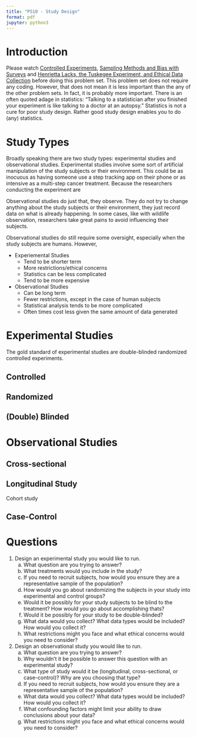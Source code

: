 ```yaml
---
title: "PS10 - Study Design"
format: pdf
jupyter: python3
---
```


# Introduction

Please watch [Controlled Experiments](https://www.youtube.com/watch?v=kkBDa-ICvyY&list=PL8dPuuaLjXtNM_Y-bUAhblSAdWRnmBUcr&index=10),
[Sampling Methods and Bias with Surveys](https://www.youtube.com/watch?v=Rf-fIpB4D50&list=PL8dPuuaLjXtNM_Y-bUAhblSAdWRnmBUcr&index=11) and 
[Henrietta Lacks, the Tuskegee Experiment, and Ethical Data Collection](https://www.youtube.com/watch?v=CzNANZnoiRs&list=PL8dPuuaLjXtNM_Y-bUAhblSAdWRnmBUcr&index=13)
before doing this problem set. This problem set does not require any 
coding. However, that does not mean it is less important than the any of the 
other problem sets. In fact, it is probably more important. There is an often 
quoted adage in statistics: "Talking to a statistician after you finished your 
experiment is like talking to a doctor at an autopsy." Statistics is not a cure 
for poor study design. Rather good study design enables you to do (any) statistics.


# Study Types

Broadly speaking there are two study types: experimental studies and observational
studies. Experimental studies involve some sort of artificial manipulation of
the study subjects or their environment. This could be as inocuous as having someone use a step tracking app on their phone or as intensive as a multi-step cancer treatment. Because the researchers conducting the experiment are 

Observational studies do just that, they observe. They do not try to change 
anything about the study subjects or their environment, they just record data on
what is already happening. In some cases, like with wildlife observation,
researchers take great pains to avoid influencing their subjects. 

Observational studies do still require some oversight, especially when the study
subjects are humans. However, 

- Experiemental Studies
  - Tend to be shorter term
  - More restrictions/ethical concerns
  - Statistics can be less complicated
  - Tend to be more expensive
- Observational Studies
  - Can be long term
  - Fewer restrictions, except in the case of human subjects
  - Statistical analysis tends to be more complicated
  - Often times cost less given the same amount of data generated


# Experimental Studies

The gold standard of experimental studies are double-blinded randomized controlled
experiments. 

## Controlled

## Randomized

## (Double) Blinded

# Observational Studies

## Cross-sectional

## Longitudinal Study

Cohort study

## Case-Control

# Questions

1. Design an experimental study you would like to run. 
   a. What question are you trying to answer?
   b. What treatments would you include in the study?
   c. If you need to recruit subjects, how would you ensure they are a representative sample of the population?
   d. How would you go about randomizing the subjects in your study into experimental and control groups?
   e. Would it be possibly for your study subjects to be blind to the treatment? How would you go about accomplishing thats?
   f. Would it be possibly for your study to be double-blinded?
   g. What data would you collect? What data types would be included? How would you collect it?
   h. What restrictions might you face and what ethical concerns would you need to consider?
2. Design an observational study you would like to run.
   a. What question are you trying to answer?
   b. Why wouldn't it be possible to answer this question with an experimental study?
   c. What type of study would it be (longitudinal, cross-sectional, or case-control)? Why are you choosing that type?
   d. If you need to recruit subjects, how would you ensure they are a representative sample of the population?
   e. What data would you collect? What data types would be included? How would you collect it?
   f. What confounding factors might limit your ability to draw conclusions about your data?
   g. What restrictions might you face and what ethical concerns would you need to consider?